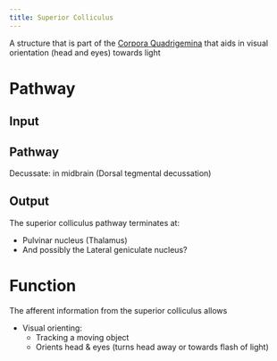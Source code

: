 ```yaml
---
title: Superior Colliculus
---
```


A structure that is part of the [Corpora Quadrigemina]({{< var ref-corpora-quadrigemina.path >}}) that aids in visual orientation (head and eyes) towards light

# Pathway
## Input

## Pathway

Decussate: in midbrain (Dorsal tegmental decussation)

## Output

The superior colliculus pathway terminates at:

- Pulvinar nucleus (Thalamus)
- And possibly the Lateral geniculate nucleus?


# Function

The afferent information from the superior colliculus allows 

- Visual orienting:
    - Tracking a moving object
    - Orients head & eyes (turns head away or towards flash of light)
